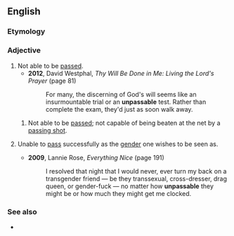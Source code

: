 ==English==

===Etymology===
{{prefix|en|un|passable}}

===Adjective===
{{en-adj|-}}

# Not able to be [[pass]]ed.
#* '''2012''', David Westphal, ''Thy Will Be Done in Me: Living the Lord's Prayer'' (page 81)
#*: For many, the discerning of God's will seems like an insurmountable trial or an '''unpassable''' test. Rather than complete the exam, they'd just as soon walk away.
## {{lb|en|tennis}} Not able to be [[pass]]ed; not capable of being beaten at the net by a [[passing shot]].
# {{lb|en|LGBT}} Unable to [[pass]] successfully as the [[gender]] one wishes to be seen as.
#* '''2009''', Lannie Rose, ''Everything Nice'' (page 191)
#*: I resolved that night that I would never, ever turn my back on a transgender friend — be they transsexual, cross-dresser, drag queen, or gender-fuck — no matter how '''unpassable''' they might be or how much they might get me clocked.

===See also===
* {{l|en|impassable}}